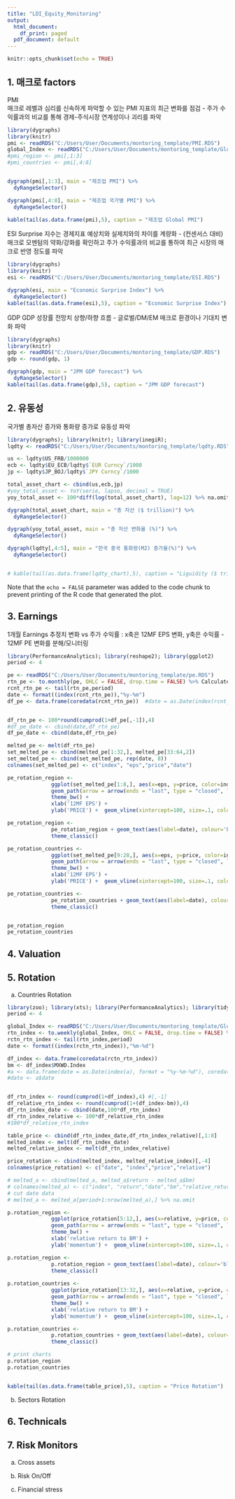 ```yaml
---
title: "LDI_Equity_Monitoring"
output:
  html_document:
    df_print: paged
  pdf_document: default
---
```



```r
knitr::opts_chunk$set(echo = TRUE)
```
  
## 1. 매크로 factors

PMI  
매크로 레벨과 심리를 신속하게 파악할 수 있는 PMI 지표의 최근 변화를 점검 - 주가 수익률과의 비교를 통해 경제-주식시장 연계성이나 괴리를 파악  


```r
library(dygraphs)
library(knitr)
pmi <- readRDS("C:/Users/User/Documents/montoring_template/PMI.RDS")
global_Index <- readRDS("C:/Users/User/Documents/montoring_template/Global_Index.RDS")
#pmi_region <- pmi[,1:3]
#pmi_countries <- pmi[,4:8]


dygraph(pmi[,1:3], main = "제조업 PMI") %>%
  dyRangeSelector()

dygraph(pmi[,4:8], main = "제조업 국가별 PMI") %>%
  dyRangeSelector()

kable(tail(as.data.frame(pmi),5), caption = "제조업 Global PMI")
```

ESI
Surprise 지수는 경제지표 예상치와 실제치와의 차이를 계량화 - (컨센서스 대비) 매크로 모멘텀의 약화/강화를 확인하고 주가 수익률과의 비교를 통하여 최근 시장의 매크로 반영 정도를 파악
```r
library(dygraphs)
library(knitr)
esi <- readRDS("C:/Users/User/Documents/montoring_template/ESI.RDS")

dygraph(esi, main = "Economic Surprise Index") %>%
  dyRangeSelector()
kable(tail(as.data.frame(esi),5), caption = "Economic Surprise Index")
```

GDP
GDP 성장률 전망치 상향/하향 흐름 - 글로벌/DM/EM 매크로 환경이나 기대치 변화 파악

```r
library(dygraphs)
library(knitr)
gdp <- readRDS("C:/Users/User/Documents/montoring_template/GDP.RDS")
gdp <- round(gdp, 1)

dygraph(gdp, main = "JPM GDP forecast") %>%
  dyRangeSelector()
kable(tail(as.data.frame(gdp),5), caption = "JPM GDP forecast")

```


## 2. 유동성

국가별 총자산 증가와 통화량 증가로 유동성 파악

```r
library(dygraphs); library(knitr); library(inegiR);
lqdty <- readRDS("C:/Users/User/Documents/montoring_template/lqdty.RDS")

us <- lqdty$US_FRB/1000000
ecb <- lqdty$EU_ECB/lqdty$`EUR Curncy`/1000
jp <- lqdty$JP_BOJ/lqdty$`JPY Curncy`/1000

total_asset_chart <- cbind(us,ecb,jp)
#yoy_total_asset <- YoY(serie, lapso, decimal = TRUE)
yoy_total_asset <- 100*diff(log(total_asset_chart), lag=12) %>% na.omit

dygraph(total_asset_chart, main = "총 자산 ($ trillion)") %>%
  dyRangeSelector()

dygraph(yoy_total_asset, main = "총 자산 변화율 (%)") %>%
  dyRangeSelector()

dygraph(lqdty[,4:5], main = "한국 중국 통화량(M2) 증가율(%)") %>%
  dyRangeSelector()


# kable(tail(as.data.frame(lqdty_chart),5), caption = "Liguidity ($ trillion)")
```

Note that the `echo = FALSE` parameter was added to the code chunk to prevent printing of the R code that generated the plot.


## 3. Earnings

1개월 Earnings 추정치 변화 vs 주가 수익률 : x축은 12MF EPS 변화, y축은 수익률 - 12MF PE 변화를 분해/모니터링

```r
library(PerformanceAnalytics); library(reshape2); library(ggplot2)
period <- 4

pe <- readRDS("C:/Users/User/Documents/montoring_template/pe.RDS")
rtn_pe <- to.monthly(pe, OHLC = FALSE, drop.time = FALSE) %>% CalculateReturns %>% na.omit
rcnt_rtn_pe <- tail(rtn_pe,period)
date <- format((index(rcnt_rtn_pe)),"%y-%m")
df_pe <- data.frame(coredata(rcnt_rtn_pe))  #date = as.Date(index(rcnt_rtn_pe), format = "%y-%m"), 


df_rtn_pe <- 100*round(cumprod(1+df_pe[,-1]),4)
#df_pe_date <- cbind(date,df_rtn_pe)
df_pe_date <- cbind(date,df_rtn_pe)

melted_pe <- melt(df_rtn_pe)
set_melted_pe <- cbind(melted_pe[1:32,], melted_pe[33:64,2])
set_melted_pe <- cbind(set_melted_pe, rep(date, 8))
colnames(set_melted_pe) <- c("index", "eps","price","date")

pe_rotation_region <- 
              ggplot(set_melted_pe[1:8,], aes(x=eps, y=price, color=index)) + #geom_point() + 
              geom_path(arrow = arrow(ends = "last", type = "closed", length = unit(0.1, "inches"))) +
              theme_bw() + 
              xlab('12MF EPS') +  
              ylab('PRICE') +  geom_vline(xintercept=100, size=.1, color = "dark gray") + geom_hline(yintercept=100, size=.1, color = "gray")

pe_rotation_region <- 
              pe_rotation_region + geom_text(aes(label=date), colour='black', size=2.5, hjust=0, vjust=0) +
              theme_classic()

pe_rotation_countries <- 
              ggplot(set_melted_pe[9:28,], aes(x=eps, y=price, color=index)) + #geom_point() + 
              geom_path(arrow = arrow(ends = "last", type = "closed", length = unit(0.1, "inches"))) +
              theme_bw() + 
              xlab('12MF EPS') +  
              ylab('PRICE') +  geom_vline(xintercept=100, size=.1, color = "gray") + geom_hline(yintercept=100, size=.1, color = "gray")

pe_rotation_countries <- 
              pe_rotation_countries + geom_text(aes(label=date), colour='black', size=2.5, hjust=0, vjust=0) +
              theme_classic()


pe_rotation_region
pe_rotation_countries

```


## 4. Valuation

## 5. Rotation

a. Countries Rotation  

```r
library(zoo); library(xts); library(PerformanceAnalytics); library(tidyr); library(ggalt); library(reshape2); library(quantmod); library(dplyr); library(knitr)
period <- 4

global_Index <- readRDS("C:/Users/User/Documents/montoring_template/Global_Index.RDS")
rtn_index <- to.weekly(global_Index, OHLC = FALSE, drop.time = FALSE) %>% CalculateReturns %>% na.omit
rctn_rtn_index <- tail(rtn_index,period)
date <- format((index(rctn_rtn_index)),"%m-%d")

df_index <- data.frame(coredata(rctn_rtn_index))
bm <- df_index$MXWD.Index
#a <- data.frame(date = as.Date(index(a), format = "%y-%m-%d"), coredata(a))
#date <- a$date


df_rtn_index <- round(cumprod(1+df_index),4) #[,-1]
df_relative_rtn_index <- round(cumprod(1+(df_index-bm)),4)
df_rtn_index_date <- cbind(date,100*df_rtn_index)
df_rtn_index_relative <- 100*df_relative_rtn_index
#100*df_relative_rtn_index

table_price <- cbind(df_rtn_index_date,df_rtn_index_relative)[,1:8]
melted_index <- melt(df_rtn_index_date)
melted_relative_index <- melt(df_rtn_index_relative)

price_rotation <- cbind(melted_index, melted_relative_index)[,-4]
colnames(price_rotation) <- c("date", "index","price","relative")

# melted_a <- cbind(melted_a, melted_a$return - melted_a$bm)
# colnames(melted_a) <- c("index", "return","date","bm","relative_return")
# cut date data
# melted_a <- melted_a[period+1:nrow(melted_a),] %>% na.omit

p.rotation_region <- 
              ggplot(price_rotation[5:12,], aes(x=relative, y=price, color=index)) + #geom_point() + 
              geom_path(arrow = arrow(ends = "last", type = "closed", length = unit(0.1, "inches"))) +
              theme_bw() + 
              xlab('relative return to BM') +  
              ylab('momentum') +  geom_vline(xintercept=100, size=.1, color = "gray") + geom_hline(yintercept=100, size=.1, color = "gray")

p.rotation_region <- 
              p.rotation_region + geom_text(aes(label=date), colour='black', size=2.5, hjust=0, vjust=0) +
              theme_classic()
  
p.rotation_countries <- 
              ggplot(price_rotation[13:32,], aes(x=relative, y=price, color=index)) + #geom_point() + 
              geom_path(arrow = arrow(ends = "last", type = "closed", length = unit(0.1, "inches"))) +
              theme_bw() + 
              xlab('relative return to BM') +  
              ylab('momentum') +  geom_vline(xintercept=100, size=.1, color = "gray") + geom_hline(yintercept=100, size=.1, color = "gray")

p.rotation_countries <- 
              p.rotation_countries + geom_text(aes(label=date), colour='dark gray', size=2.5, hjust=0, vjust=0) +
              theme_classic()

# print charts
p.rotation_region
p.rotation_countries


kable(tail(as.data.frame(table_price),5), caption = "Price Rotation")

```

b. Sectors Rotation

## 6. Technicals

## 7. Risk Monitors

a. Cross assets

b. Risk On/Off

c. Financial stress
